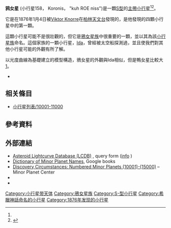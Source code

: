 {{Infobox planet
 | minorplanet     = yes
 | name            = 158 Koronis
 | background      = #D6D6D6
 | image = 
 | image_size      = 
 | caption         =
 | discovery_ref   =  <ref name="MPC-object" />
 | discoverer      = [[維克托·克諾雷|維克托·克諾雷]]
 | discovery_site  = [[柏林|柏林]]
 | discovered      = 1876年1月4日
 | mpc_name        = 158 Koronis
 | alt_names       = (158) 
   Koronis 
    = 1893 PA  = 1911 HB  = 1955 HA1
 | pronounced      = 
 | named_after     = <ref name="MPC-object" />
 | mp_category     = [[主帶小行星|主帶小行星]] <ref name="MPC-object" /><ref name="jpldata" />
 | orbit_ref       = <ref name="a">[http://ssd.jpl.nasa.gov/sbdb.cgi?sstr=158 158] {{Wayback|url=http://ssd.jpl.nasa.gov/sbdb.cgi?sstr=158 |date=20190706214751 }}，小行星數據庫瀏覽器（JPL Small-Body Database Browser）－[[美国国家航空航天局|美国国家航空航天局]]喷气推进实验室</ref>
 | epoch           = 2018-03-23.0（[[儒略日|JD]] 2458200.5）
 | uncertainty     = 0
 | observation_arc = 
 | aphelion = {{convert|3.019|AU|km|3|abbr=on|lk=out}}
 | perihelion      = {{convert|2.7222790|AU|km|3|abbr=on}}
 | semimajor       = 2.8705518
 | eccentricity    = 0.0516531
 | period          = 4.86[[儒略年|yr]]
 | mean_anomaly    = 136.22127[[度|°]]
 | mean_motion     = {{Deg2DMS|0.20265430|sup=ms}} / day
 | inclination     = 1.00143
 | asc_node        = 277.88428°
 | arg_peri        = 143.29142
 | mean_diameter   = 
 | rotation        = 
 | albedo          =
 | spectral_type   =
 | abs_magnitude   = 9.27<ref name="jpldata" />
}}

'''鸦女星''' (小行星158， Koronis， "kuh ROE niss")是一顆[[S-型小行星|S型]]的[[小行星|主帶小行星]]<ref name="a" /><ref>{{cite news|title=小行星列表|url=http://cfa-www.harvard.edu/iau/lists/NumberedMPs.txt|accessdate=2018-10-19|newspaper=哈佛大学|archive-date=2008-05-17|archive-url=https://web.archive.org/web/20080517010638/http://cfa-www.harvard.edu/iau/lists/NumberedMPs.txt|dead-url=no}}</ref>。

它是在1876年1月4日被[[Viktor_Knorre|Viktor Knorre]]在[[柏林天文台|柏林天文台]]發現的，是他發現的四顆小行星中的第一顆。

這顆小行星可能不是很壯觀的，但它是[[鴉女星族|鴉女星族]]中很重要的一顆，並以其為該[[小行星族|小行星族]]命名。這個家族的一顆小行星，[[小行星243|Ida]]，曾經被太空船探測過，並且使我們對其他小行星可能的外觀有所了解。

以光度曲線為基礎建立的模型構造，鴉女星的外觀與Ida相似，但是鴨女星比較大[https://web.archive.org/web/20030419143817/http://www.astro.helsinki.fi/~kaselain/asteroids.html]。
* {{JPL Small Body}}

== 相关條目 ==
*[[小行星列表/10001-11000|小行星列表/10001-11000]]

== 參考資料 ==
{{reflist|refs=

<ref name="jpldata">{{cite web
 |type         = 2018-01-26 last obs.
 |title        = JPL Small-Body Database Browser:158 Koronis-(158)    Koronis     = 1893 PA  = 1911 HB  = 1955 HA1
 |url          = https://ssd.jpl.nasa.gov/sbdb.cgi?sstr=158
 |publisher    = [[Jet_Propulsion_Laboratory|Jet Propulsion Laboratory]]
 |accessdate   = 28 March 2018
 |archive-date = 2012-03-07
 |archive-url  = https://www.webcitation.org/65z71cnvW?url=https://ssd.jpl.nasa.gov/sbdb.cgi?sstr=158
 |dead-url     = no
}}</ref>

<ref name="MPC-object">{{cite web
  |title      = 158 Koronis
  |work      = Minor Planet Center
  |url      = https://www.minorplanetcenter.net/db_search/show_object?object_id=158
  |accessdate      = 28 March 2018
  |archive-date      = 2016-03-04
  |archive-url      = https://web.archive.org/web/20160304111453/http://www.minorplanetcenter.net/db_search/show_object?object_id=158
  |dead-url      = no
  }}</ref>

}}

==  外部連結 ==
* [http://www.minorplanet.info/PHP/lcdbsummaryquery.php Asteroid Lightcurve Database (LCDB)] {{Wayback|url=http://www.minorplanet.info/PHP/lcdbsummaryquery.php |date=20171210173955 }}, query form ([http://www.minorplanet.info/lightcurvedatabase.html info] {{Wayback|url=http://www.minorplanet.info/lightcurvedatabase.html |date=20171216050541 }})
* [https://books.google.com/books?id=aeAg1X7afOoC&pg Dictionary of Minor Planet Names], Google books
* [http://www.minorplanetcenter.net/iau/lists/NumberedMPs010001.html Discovery Circumstances: Numbered Minor Planets (10001)-(15000)] {{Wayback|url=http://www.minorplanetcenter.net/iau/lists/NumberedMPs010001.html |date=20180612162317 }} – Minor Planet Center
* {{AstDys|158}}
* {{JPL small body}}

{{Minor Planet Number|[[小行星157|小行星157]]|[[小行星159|小行星159]]}}
{{小天体}}

{{DEFAULTSORT:Koronis}}
[[Category:小行星带天体|Category:小行星带天体]]
[[Category:鴉女星族|Category:鴉女星族]]
[[Category:S-型小行星|Category:S-型小行星]]
[[Category:希臘神話命名的小行星|Category:希臘神話命名的小行星]]
[[Category:1876年发现的小行星|Category:1876年发现的小行星]]